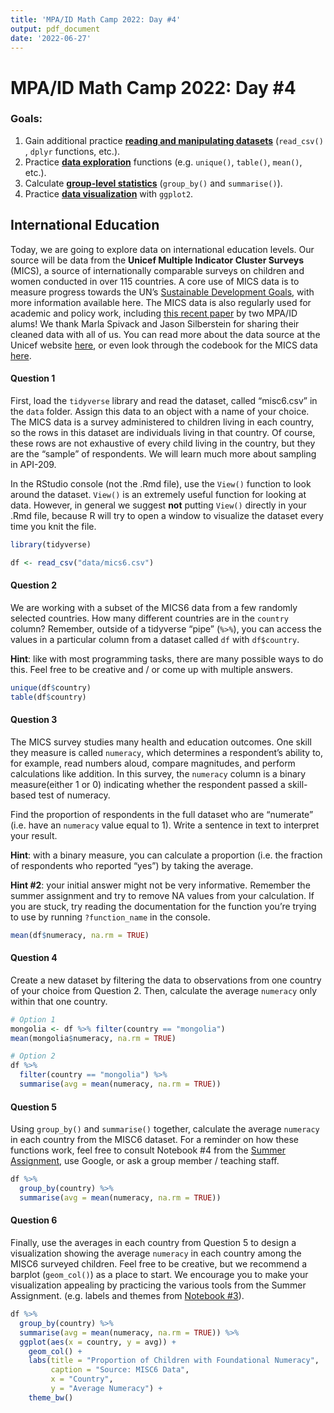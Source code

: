 ```yaml
---
title: 'MPA/ID Math Camp 2022: Day #4'
output: pdf_document
date: '2022-06-27'
---
```


# MPA/ID Math Camp 2022: Day #4

### Goals: 

1.  Gain additional practice [**reading and manipulating datasets**]{.underline} (`read_csv()` , `dplyr` functions, etc.).
2.  Practice [**data exploration**]{.underline} functions (e.g. `unique()`, `table()`, `mean()`, etc.).
3.  Calculate [**group-level statistics**]{.underline} (`group_by()` and `summarise()`).
4.  Practice [**data visualization**]{.underline} with `ggplot2`.

## International Education

Today, we are going to explore data on international education levels. Our source will be data from the **Unicef Multiple Indicator Cluster Surveys** (MICS), a source of internationally comparable surveys on children and women conducted in over 115 countries. A core use of MICS data is to measure progress towards the UN's [Sustainable Development Goals](https://www.unicef.org/sdgs), with more information available here. The MICS data is also regularly used for academic and policy work, including [this recent paper](https://riseprogramme.org/publications/evaluating-systems-three-approaches-analyzing-education-systems-and-informing-action) by two MPA/ID alums! We thank Marla Spivack and Jason Silberstein for sharing their cleaned data with all of us. You can read more about the data source at the Unicef website [here](https://mics.unicef.org/about), or even look through the codebook for the MICS data [here](https://mics.unicef.org/files?job=W1siZiIsIjIwMjAvMDUvMTIvMTgvMjUvNDUvNzAxLzIwXzA1XzA4X01JQ1NfR3VpZGVib29rX2NvbXByZXNzZWQucGRmIl1d&sha=6d386818d588d05c).

#### Question 1

First, load the `tidyverse` library and read the dataset, called "misc6.csv" in the `data` folder. Assign this data to an object with a name of your choice. The MICS data is a survey administered to children living in each country, so the rows in this dataset are individuals living in that country. Of course, these rows are not exhaustive of every child living in the country, but they are the "sample" of respondents. We will learn much more about sampling in API-209.

In the RStudio console (not the .Rmd file), use the `View()` function to look around the dataset. `View()` is an extremely useful function for looking at data. However, in general we suggest **not** putting `View()` directly in your .Rmd file, because R will try to open a window to visualize the dataset every time you knit the file.

```r
library(tidyverse)

df <- read_csv("data/mics6.csv")
```

#### Question 2

We are working with a subset of the MICS6 data from a few randomly selected countries. How many different countries are in the `country` column? Remember, outside of a tidyverse "pipe" (`%>%`), you can access the values in a particular column from a dataset called `df` with `df$country`.

**Hint**: like with most programming tasks, there are many possible ways to do this. Feel free to be creative and / or come up with multiple answers.

```r
unique(df$country)
table(df$country)
```

#### Question 3

The MICS survey studies many health and education outcomes. One skill they measure is called `numeracy`, which determines a respondent's ability to, for example, read numbers aloud, compare magnitudes, and perform calculations like addition. In this survey, the `numeracy` column is a binary measure(either 1 or 0) indicating whether the respondent passed a skill-based test of numeracy.

Find the proportion of respondents in the full dataset who are "numerate" (i.e. have an `numeracy` value equal to 1). Write a sentence in text to interpret your result.

**Hint**: with a binary measure, you can calculate a proportion (i.e. the fraction of respondents who reported "yes") by taking the average.

**Hint #2**: your initial answer might not be very informative. Remember the summer assignment and try to remove NA values from your calculation. If you are stuck, try reading the documentation for the function you're trying to use by running `?function_name` in the console.

```r
mean(df$numeracy, na.rm = TRUE)
```

#### Question 4

Create a new dataset by filtering the data to observations from one country of your choice from Question 2. Then, calculate the average `numeracy` only within that one country.

```r
# Option 1
mongolia <- df %>% filter(country == "mongolia")
mean(mongolia$numeracy, na.rm = TRUE)

# Option 2
df %>% 
  filter(country == "mongolia") %>% 
  summarise(avg = mean(numeracy, na.rm = TRUE))
```

#### Question 5

Using `group_by()` and `summarise()` together, calculate the average `numeracy` in each country from the MISC6 dataset. For a reminder on how these functions work, feel free to consult Notebook #4 from the [Summer Assignment](https://colab.research.google.com/drive/17AHZZiT2VSMPmJNIM1TaCb08R9iqkAgq?authuser=1#scrollTo=4OIE4FE4ZYwb), use Google, or ask a group member / teaching staff.

```r
df %>% 
  group_by(country) %>% 
  summarise(avg = mean(numeracy, na.rm = TRUE))
```

#### Question 6

Finally, use the averages in each country from Question 5 to design a visualization showing the average `numeracy` in each country among the MISC6 surveyed children. Feel free to be creative, but we recommend a barplot (`geom_col()`) as a place to start. We encourage you to make your visualization appealing by practicing the various tools from the Summer Assignment. (e.g. labels and themes from [Notebook #3](https://colab.research.google.com/drive/11PqVncdckruVj7XOIuhnogMbGtR9jhej?authuser=1#scrollTo=Csp-4ySOrQJP)).

```r
df %>% 
  group_by(country) %>% 
  summarise(avg = mean(numeracy, na.rm = TRUE)) %>% 
  ggplot(aes(x = country, y = avg)) +
    geom_col() + 
    labs(title = "Proportion of Children with Foundational Numeracy",
         caption = "Source: MISC6 Data",
         x = "Country",
         y = "Average Numeracy") + 
    theme_bw()
  
```
